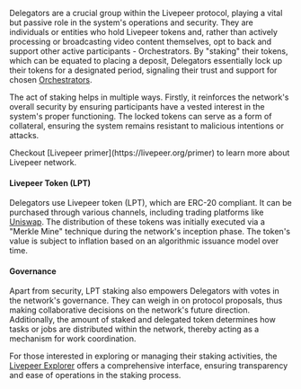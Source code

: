 Delegators are a crucial group within the Livepeer protocol, playing a vital but passive role in the system's operations and security. They are individuals or entities who hold Livepeer tokens and, rather than actively processing or broadcasting video content themselves, opt to back and support other active participants - Orchestrators. By "staking" their tokens, which can be equated to placing a deposit, Delegators essentially lock up their tokens for a designated period, signaling their trust and support for chosen [Orchestrators](/developers/core-concepts/livepeer-network/orchestrators).

The act of staking helps in multiple ways. Firstly, it reinforces the network's overall security by ensuring participants have a vested interest in the system's proper functioning. The locked tokens can serve as a form of collateral, ensuring the system remains resistant to malicious intentions or attacks.

<Info>
  Checkout [Livepeer primer](https://livepeer.org/primer) to learn more about
  Livepeer network.
</Info>

#### Livepeer Token (LPT)

Delegators use Livepeer token (LPT), which are ERC-20 compliant. It can be purchased through various channels, including trading platforms like [Uniswap](https://app.uniswap.org). The distribution of these tokens was initially executed via a "Merkle Mine" technique during the network's inception phase. The token's value is subject to inflation based on an algorithmic issuance model over time.

#### Governance

Apart from security, LPT staking also empowers Delegators with votes in the network's governance. They can weigh in on protocol proposals, thus making collaborative decisions on the network's future direction. Additionally, the amount of staked and delegated token determines how tasks or jobs are distributed within the network, thereby acting as a mechanism for work coordination.

For those interested in exploring or managing their staking activities, the [Livepeer Explorer](https://explorer.livepeer.org) offers a comprehensive interface, ensuring transparency and ease of operations in the staking process.
